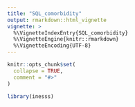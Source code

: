 ```yaml
---
title: "SQL_comorbidity"
output: rmarkdown::html_vignette
vignette: >
  %\VignetteIndexEntry{SQL_comorbidity}
  %\VignetteEngine{knitr::rmarkdown}
  %\VignetteEncoding{UTF-8}
---
```


```r
knitr::opts_chunk$set(
  collapse = TRUE,
  comment = "#>"
)
```

```r
library(inesss)
```

